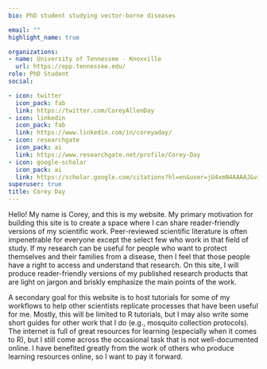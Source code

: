 ```yaml
---
bio: PhD student studying vector-borne diseases 

email: ""
highlight_name: true

organizations:
- name: University of Tennessee - Knoxville
  url: https://epp.tennessee.edu/
role: PhD Student
social:

- icon: twitter
  icon_pack: fab
  link: https://twitter.com/CoreyAllenDay
- icon: linkedin
  icon_pack: fab
  link: https://www.linkedin.com/in/coreyaday/
- icon: researchgate
  icon_pack: ai
  link: https://www.researchgate.net/profile/Corey-Day
- icon: google-scholar
  icon_pack: ai
  link: https://scholar.google.com/citations?hl=en&user=jU4xmN4AAAAJ&view_op=list_works&sortby=pubdate
superuser: true
title: Corey Day
---
```

Hello! My name is Corey, and this is my website. My primary motivation for building this site is to create a space where I can share reader-friendly versions of my scientific work. Peer-reviewed scientific literature is often impenetrable for everyone except the select few who work in that field of study. If my research can be useful for people who want to protect themselves and their families from a disease, then I feel that those people have a right to access and understand that research. On this site, I will produce reader-friendly versions of my published research products that are light on jargon and briskly emphasize the main points of the work. 

A secondary goal for this website is to host tutorials for some of my workflows to help other scientists replicate processes that have been useful for me. Mostly, this will be limited to R tutorials, but I may also write some short guides for other work that I do (e.g., mosquito collection protocols). The internet is full of great resources for learning (especially when it comes to R), but I still come across the occasional task that is not well-documented online. I have benefited greatly from the work of others who produce learning resources online, so I want to pay it forward. 

